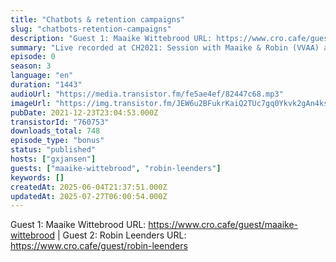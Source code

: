 ```yaml
---
title: "Chatbots & retention campaigns"
slug: "chatbots-retention-campaigns"
description: "Guest 1: Maaike Wittebrood URL: https://www.cro.cafe/guest/maaike-wittebrood | Guest 2: Robin Leenders URL: https://www.cro.cafe/guest/robin-leenders"
summary: "Live recorded at CH2021: Session with Maaike & Robin (VVAA) about deploying chatbots and building retention campaigns."
episode: 0
season: 3
language: "en"
duration: "1443"
audioUrl: "https://media.transistor.fm/fe5ae4ef/82447c68.mp3"
imageUrl: "https://img.transistor.fm/JEW6u2BFukrKaiQ2TUc7gq0Ykvk2gAn4ksJohjBwReE/rs:fill:0:0:1/w:3000/h:3000/q:60/aHR0cHM6Ly9pbWct/dXBsb2FkLXByb2R1/Y3Rpb24udHJhbnNp/c3Rvci5mbS83Yzk5/NzNhMThmYjc2ZTlm/MTI4MGU5NGZkMjM2/NGU4OC5qcGc.webp"
pubDate: 2021-12-23T23:04:53.000Z
transistorId: "760753"
downloads_total: 748
episode_type: "bonus"
status: "published"
hosts: ["gxjansen"]
guests: ["maaike-wittebrood", "robin-leenders"]
keywords: []
createdAt: 2025-06-04T21:37:51.000Z
updatedAt: 2025-07-27T06:00:54.000Z
---
```


Guest 1: Maaike Wittebrood URL: https://www.cro.cafe/guest/maaike-wittebrood | Guest 2: Robin Leenders URL: https://www.cro.cafe/guest/robin-leenders
